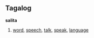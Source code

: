 ==Tagalog==
<!-- noun, verb, both? -->
'''salita'''

# [[word]], [[speech]], [[talk]], [[speak]], [[language]]